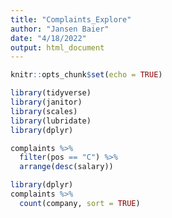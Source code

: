 ```yaml
---
title: "Complaints_Explore"
author: "Jansen Baier"
date: "4/18/2022"
output: html_document
---
```


```r
knitr::opts_chunk$set(echo = TRUE)
```

```r
library(tidyverse)
library(janitor) 
library(scales)
library(lubridate)
library(dplyr)
```

```r
complaints %>% 
  filter(pos == "C") %>% 
  arrange(desc(salary))
```

```r
library(dplyr)
complaints %>% 
  count(company, sort = TRUE)
```

